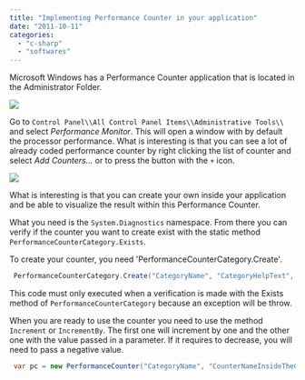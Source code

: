```yaml
---
title: "Implementing Performance Counter in your application"
date: "2011-10-11"
categories: 
  - "c-sharp"
  - "softwares"
---
```


Microsoft Windows has a Performance Counter application that is located in the Administrator Folder.

![](images/performancecounter-400x294.png)

Go to `Control Panel\\All Control Panel Items\\Administrative Tools\\` and select _Performance Monitor_. This will open a window with by default the processor performance. What is interesting is that you can see a lot of already coded performance counter by right clicking the list of counter and select _Add Counters..._ or to press the button with the `+` icon.

![](images/addcounter.png)

What is interesting is that you can create your own inside your application and be able to visualize the result within this Performance Counter.

What you need is the `System.Diagnostics` namespace. From there you can verify if the counter you want to create exist with the static method `PerformanceCounterCategory.Exists`.

To create your counter, you need 'PerformanceCounterCategory.Create'. 
```csharp
 PerformanceCounterCategory.Create("CategoryName", "CategoryHelpText", PerformanceCounterCategoryType.SingleInstance, "CounterNameInsideTheCategory", "CounterHelpText."); 
```

This code must only executed when a verification is made with the Exists method of `PerformanceCounterCategory` because an exception will be throw.

When you are ready to use the counter you need to use the method `Increment` or `IncrementBy`. The first one will increment by one and the other one with the value passed in a parameter. If it requires to decrease, you will need to pass a negative value.


```csharp
 var pc = new PerformanceCounter("CategoryName", "CounterNameInsideTheCategory", false); pc.IncrementBy(10); 
```
